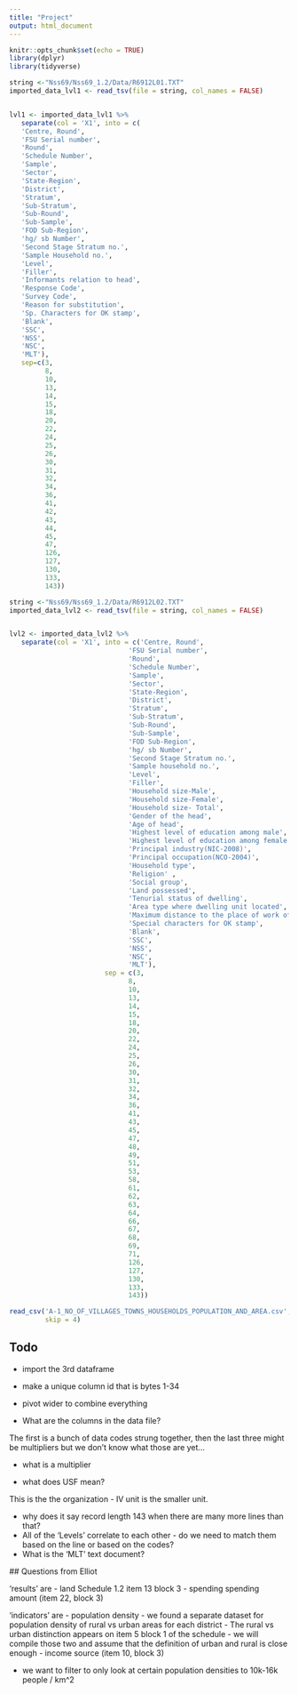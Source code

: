 ```yaml
---
title: "Project"
output: html_document
---
```


```r
knitr::opts_chunk$set(echo = TRUE)
library(dplyr)
library(tidyverse)
```

```r
string <-"Nss69/Nss69_1.2/Data/R6912L01.TXT"
imported_data_lvl1 <- read_tsv(file = string, col_names = FALSE)


lvl1 <- imported_data_lvl1 %>%
   separate(col = 'X1', into = c(
   'Centre, Round', 
   'FSU Serial number',
   'Round',
   'Schedule Number',
   'Sample',
   'Sector',
   'State-Region',
   'District',
   'Stratum',
   'Sub-Stratum',
   'Sub-Round',
   'Sub-Sample',
   'FOD Sub-Region',
   'hg/ sb Number',
   'Second Stage Stratum no.',
   'Sample Household no.',
   'Level',
   'Filler',
   'Informants relation to head',
   'Response Code',
   'Survey Code',
   'Reason for substitution',
   'Sp. Characters for OK stamp',
   'Blank',
   'SSC',
   'NSS',
   'NSC',
   'MLT'), 
   sep=c(3,
         8,
         10,
         13,
         14,
         15,
         18,
         20,
         22,
         24,
         25,
         26,
         30,
         31,
         32,
         34,
         36,
         41,
         42,
         43,
         44,
         45,
         47,
         126,
         127,
         130,
         133,
         143))

```

```r
string <-"Nss69/Nss69_1.2/Data/R6912L02.TXT"
imported_data_lvl2 <- read_tsv(file = string, col_names = FALSE)


lvl2 <- imported_data_lvl2 %>%
   separate(col = 'X1', into = c('Centre, Round',
                              'FSU Serial number',
                              'Round',
                              'Schedule Number',
                              'Sample',
                              'Sector',
                              'State-Region',
                              'District',
                              'Stratum',
                              'Sub-Stratum',
                              'Sub-Round',
                              'Sub-Sample',
                              'FOD Sub-Region',
                              'hg/ sb Number',
                              'Second Stage Stratum no.',
                              'Sample household no.',
                              'Level',
                              'Filler',
                              'Household size-Male',
                              'Household size-Female',
                              'Household size- Total',
                              'Gender of the head',
                              'Age of head',
                              'Highest level of education among male',
                              'Highest level of education among female',
                              'Principal industry(NIC-2008)',
                              'Principal occupation(NCO-2004)',
                              'Household type',
                              'Religion' ,
                              'Social group',
                              'Land possessed',
                              'Tenurial status of dwelling',
                              'Area type where dwelling unit located',
                              'Maximum distance to the place of work of the earner member',
                              'Special characters for OK stamp',
                              'Blank',
                              'SSC',
                              'NSS',
                              'NSC',
                              'MLT'),
                        sep = c(3,
                              8,
                              10,
                              13,
                              14,
                              15,
                              18,
                              20,
                              22,
                              24,
                              25,
                              26,
                              30,
                              31,
                              32,
                              34,
                              36,
                              41,
                              43,
                              45,
                              47,
                              48,
                              49,
                              51,
                              53,
                              58,
                              61,
                              62,
                              63,
                              64,
                              66,
                              67,
                              68,
                              69,
                              71,
                              126,
                              127,
                              130,
                              133,
                              143))
```
```r
read_csv('A-1_NO_OF_VILLAGES_TOWNS_HOUSEHOLDS_POPULATION_AND_AREA.csv', col_names = TRUE,
         skip = 4)
```

## Todo
- import the 3rd dataframe
- make a unique column id that is bytes 1-34
- pivot wider to combine everything

- What are the columns in the data file? 

The first is a bunch of data codes strung together, then the last three might
be multipliers but we don't know what those are yet...

- what is a multiplier

 - what does USF mean?
 
 This is the the organization - IV unit is the smaller unit.
 
 - why does it say record length 143 when there are many more lines than that? 
 - All of the 'Levels' correlate to each other - do we need to match them based on the line or based on the codes? 
 - What is the 'MLT' text document?
 
 
 ## Questions from Elliot
 
 'results' are 
 - land  Schedule 1.2 item 13 block 3
 - spending spending amount (item 22, block 3)
 
 'indicators' are
 - population density
       - we found a separate dataset for population density of rural vs urban 
      areas for each district
      - The rural vs urban distinction appears on item 5 block 1 of the schedule
      - we will compile those two and assume that the definition of urban and rural
      is close enough
 - income source (item 10, block 3)
 
 - we want to filter to only look at certain population densities to 10k-16k people / km^2